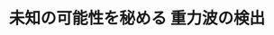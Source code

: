 ﻿---
title: "未知の可能性を秘める 重力波の検出"
category: "理学院"
vol: 80
interviewee: "宗宮 健太郎"
url: "https://www.gravity.phys.titech.ac.jp/"
tags: ["物理","活躍","プロジェクト","重力"]
pdf: "80-2-somiya.pdf"
career: ""
pdfurl: "80-2-somiya/80-2-somiya.pdf"
preface: "宗宮研究室では近年物理分野で最も注目を浴びている分野のひとつである重力波についての研究を行なっている。宗宮先生自身、重力波検出器の製作に携わっており、近々完成予定の検出器KAGRAにおいてプロジェクトの中心的メンバーとなって最先端で活躍している。本稿では重力波を理解するための補助となる知識とともに、宗宮研究室の研究内容について触れていく。"
---
